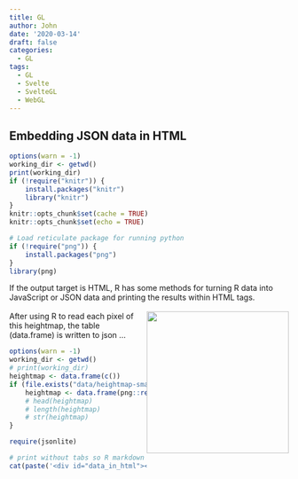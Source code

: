```yaml
---
title: GL
author: John
date: '2020-03-14'
draft: false
categories:
  - GL
tags:
  - GL
  - Svelte
  - SvelteGL
  - WebGL
---
```


<div id="gl-app"></div>

## Embedding JSON data in HTML

```r
options(warn = -1)
working_dir <- getwd()
print(working_dir)
if (!require("knitr")) {
    install.packages("knitr")
    library("knitr")
}
knitr::opts_chunk$set(cache = TRUE)
knitr::opts_chunk$set(echo = TRUE)

# Load reticulate package for running python
if (!require("png")) {
    install.packages("png")
}
library(png)
```

If the output target is HTML, R has some methods for turning R data into JavaScript or JSON data and printing the results within HTML tags.
<br />
<br />
<img src="/post/data/heightmap-small.png" style="float: right; width:256px;" />
After using R to read each pixel of this heightmap, the table (data.frame) is written to json ...
<br />
```r
options(warn = -1)
working_dir <- getwd()
# print(working_dir)
heightmap <- data.frame(c())
if (file.exists("data/heightmap-small.png")) {
    heightmap <- data.frame(png::readPNG("data/heightmap-small.png"))
    # head(heightmap)
    # length(heightmap)
    # str(heightmap)
}

require(jsonlite)

# print without tabs so R markdown will add it to the DOM tree of the resulting page
cat(paste('<div id="data_in_html"><script type="application/json">', toJSON(heightmap), '\n</script>\n</div>', sep=""))
```
